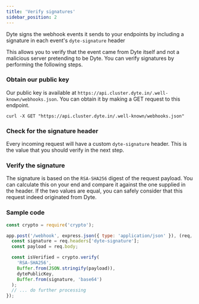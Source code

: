 ```yaml
---
title: 'Verify signatures'
sidebar_position: 2
---
```


Dyte signs the webhook events it sends to your endpoints by including a
signature in each event's `dyte-signature` header

This allows you to verify that the event came from Dyte itself and not a
malicious server pretending to be Dyte. You can verify signatures by performing
the following steps.

### Obtain our public key

Our public key is available at
`https://api.cluster.dyte.in/.well-known/webhooks.json`. You can obtain it by
making a GET request to this endpoint.

```
curl -X GET "https://api.cluster.dyte.in/.well-known/webhooks.json"
```

### Check for the signature header

Every incoming request will have a custom `dyte-signature` header. This is the
value that you should verify in the next step.

### Verify the signature

The signature is based on the `RSA-SHA256` digest of the request payload. You
can calculate this on your end and compare it against the one supplied in the
header. If the two values are equal, you can safely consider that this request
indeed originated from Dyte.

### Sample code

<Tabs>

<TabItem value="node" label="Node.js">

```js
const crypto = require('crypto');

app.post('/webhook', express.json({ type: 'application/json' }), (req, res) => {
  const signature = req.headers['dyte-signature'];
  const payload = req.body;

  const isVerified = crypto.verify(
    'RSA-SHA256',
    Buffer.from(JSON.stringify(payload)),
    dytePublicKey,
    Buffer.from(signature, 'base64')
  );
  // ... do further processing
});
```

</TabItem>

</Tabs>
